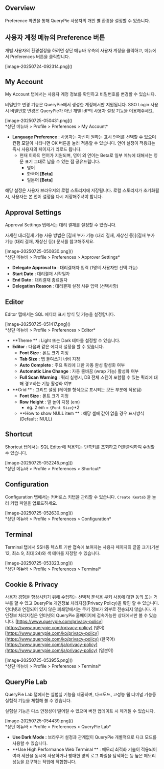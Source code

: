 
## Overview
Preference 화면을 통해 QueryPie 사용자의 개인 별 환경을 설정할 수 있습니다.

## 사용자 계정 메뉴의 Preference 버튼
개별 사용자의 환경설정을 하려면 상단 메뉴바 우측의 사용자 계정을 클릭하고, 메뉴에서 Preferences 버튼을 클릭합니다.

<p align="center">
<div>[image-20250724-092314.png]()</div>
</p>



## My Account
My Account 탭에서는 사용자 계정 정보를 확인하고 비밀번호를 변경할 수 있습니다.

<Callout type="info">
비밀번호 변경 기능은 QueryPie에서 생성한 계정에서만 지원됩니다. SSO Login 사용 시 비밀번호 변경은 QueryPie가 아닌 개별 IdP의 사용자 설정 기능을 이용해주세요. 
</Callout>

<p align="center">
<div>[image-20250725-050431.png]()</div>
*상단 메뉴바 &gt; Profile &gt; Preferences &gt; My Account*
</p>

* **Language Preference**  : 사용자는 자신이 원하는 표시 언어를 선택할 수 있으며 컨펌 모달이 나타나면 OK 버튼을 눌러 적용할 수 있습니다. 언어 설정이 적용되는 즉시 사용자의 페이지가 리로드 됩니다.
    * 현재 이하의 언어가 지원되며, 영어 외 언어는 Beta로 일부 메뉴에 대해서는 영문 표기 그대로 남을 수 있는 점 공유드립니다.
        * 영어
        * 한국어 **[Beta]**
        * 일본어 **[Beta]**

<Callout type="important">
해당 설정은 사용자 브라우저의 로컬 스토리지에 저장됩니다. 로컬 스토리지가 초기화될 시, 사용자는 본 언어 설정을 다시 저장해주셔야 합니다. 
</Callout>



## Approval Settings
Approval Settings 탭에서는 대리 결재를 설정할 수 있습니다.

<Callout type="info">
자세한 대리결재 기능 사용 방법은 [결재 부가 기능 (대리 결재, 재상신 등)](결재 부가 기능 (대리 결재, 재상신 등)) 문서를 참고해주세요. 
</Callout>

<p align="center">
<div>[image-20250725-050830.png]()</div>
*상단 메뉴바 &gt; Profile &gt; Preferences &gt; Approver Settings*
</p>

* **Delegate Approval to**  : 대리결재자 입력 (1명의 사용자만 선택 가능)
* **Start Date**  : 대리결재 시작일자
* **End Date**  : 대리결재 종료일자
* **Delegation Reason**  : 대리결재 설정 사유 입력 (선택사항)



## Editor
Editor 탭에서는 SQL 에디터 표시 방식 및 기능을 설정합니다.

<p align="center">
<div>[image-20250725-051417.png]()</div>
*상단 메뉴바 &gt; Profile &gt; Preferences &gt; Editor*
</p>

* **Theme ** : Light 또는 Dark 테마를 설정할 수 있습니다.
* **Editor**  : 다음과 같은 에디터 설정을 할 수 있습니다.
    * **Font Size**  : 폰트 크기 지정
    * **Tab Size**  : 탭 들여쓰기 너비 지정
    * **Auto Complete**  : 주요 쿼리에 대한 자동 완성 활성화 여부
    * **Automatic Line Change**  : 자동 줄바꿈 (wrap 기능) 활성화 여부
    * **Full Scan Warning**  : 쿼리 실행시, DB 전체 스캔이 포함될 수 있는 쿼리에 대해 경고하는 기능 활성화 여부
* **Grid ** : 그리드 설정 (테이블 형식으로 표시되는 모든 부분에 적용됨)
    * **Font Size**  : 폰트 크기 지정
    * **Row Height**  : 열 높이 지정 (em)
        * eg. 2 em = `{Font Size}`*2
    * **How to show NULL item ** : 해당 셀에 값이 없을 경우 표시방식 (Default : NULL)



## Shortcut
Shortcut 탭에서는 SQL Editor에 적용되는 단축키를 조회하고 더블클릭하여 수정할 수 있습니다.

<p align="center">
<div>[image-20250725-052245.png]()</div>
*상단 메뉴바 &gt; Profile &gt; Preferences &gt; Shortcut*
</p>



## Configuration
Configuration 탭에서는 커버로스 키탭을 관리할 수 있습니다. `Create Keatab` 을 눌러 키탭 파일을 업로드하세요.

<p align="center">
<div>[image-20250725-052630.png]()</div>
*상단 메뉴바 &gt; Profile &gt; Preferences &gt; Configuration*
</p>



## Terminal
Terminal 탭에서 SSH등 텍스트 기반 접속에 보여지는 사용자 페이지의 글꼴 크기(기본 12, 최소 9, 최대 24)와 색 테마를 지정할 수 있습니다.

<p align="center">
<div>[image-20250725-053323.png]()</div>
*상단 메뉴바 &gt; Profile &gt; Preferences &gt; Terminal*
</p>



## Cookie & Privacy
사용자 경험을 향상시키기 위해 수집하는 선택적 분석용 쿠키 사용에 대한 동의 또는 거부를 할 수 있고 QueryPie 개인정보 처리지침(Privacy Policy)을 확인 할 수 있습니다. 인터넷과 연결되어 있지 않은 폐쇄망에서는 쿠키 정보가 외부로 전송되지 않습니다. 개인정보 처리지침은 인터넷의 QueryPie 홈페이지에 접속가능한 상태에서만 볼 수 있습니다.  [https://www.querypie.com/privacy-policy](https://www.querypie.com/privacy-policy) (영어)  [https://www.querypie.com/ko/privacy-policy](https://www.querypie.com/ko/privacy-policy) (한국어)  [https://www.querypie.com/ja/privacy-policy](https://www.querypie.com/ja/privacy-policy) (일본어)

<p align="center">
<div>[image-20250725-053955.png]()</div>
*상단 메뉴바 &gt; Profile &gt; Preferences &gt; Terminal*
</p>



## QueryPie Lab
QueryPie Lab 탭에서는 실험실 기능을 제공하며, 다크모드, 고성능 웹 터미널 기능등 실험적 기능을 체험해 볼 수 있습니다.

<Callout type="important">
실험실 기능은 다소 안정성이 떨어질 수 있으며 버전 업데이트 시 제거될 수 있습니다. 
</Callout>

<p align="center">
<div>[image-20250725-054439.png]()</div>
*상단 메뉴바 &gt; Profile &gt; Preferences &gt; QueryPie Lab*
</p>

* **Use Dark Mode :**  브라우저 설정과 관계없이 QueryPie 개별적으로 다크 모드를 사용할 수 있습니다.
* **Use High Performance Web Terminal ** : 메모리 최적화 기술이 적용되어 여러 세션을 동시에 사용하거나 방대한 양의 로그 파일을 탐색하는 등 높은 메모리 성능을 요구하는 작업에 적합합니다.
